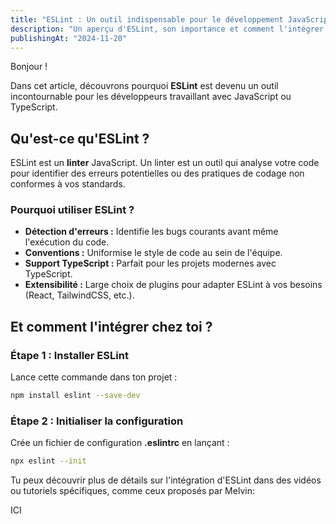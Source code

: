 ```yaml
---
title: "ESLint : Un outil indispensable pour le développement JavaScript"
description: "Un aperçu d'ESLint, son importance et comment l'intégrer dans vos projets."
publishingAt: "2024-11-20"
---
```


Bonjour !

Dans cet article, découvrons pourquoi **ESLint** est devenu un outil incontournable pour les développeurs travaillant avec JavaScript ou TypeScript.

## Qu'est-ce qu'ESLint ?

ESLint est un **linter** JavaScript. Un linter est un outil qui analyse votre code pour identifier des erreurs potentielles ou des pratiques de codage non conformes à vos standards.

### Pourquoi utiliser ESLint ?

- **Détection d'erreurs :** Identifie les bugs courants avant même l'exécution du code.
- **Conventions :** Uniformise le style de code au sein de l'équipe.
- **Support TypeScript :** Parfait pour les projets modernes avec TypeScript.
- **Extensibilité :** Large choix de plugins pour adapter ESLint à vos besoins (React, TailwindCSS, etc.).

## Et comment l'intégrer chez toi ?

### Étape 1 : Installer ESLint

Lance cette commande dans ton projet :
```bash
npm install eslint --save-dev
```

### Étape 2 : Initialiser la configuration

Crée un fichier de configuration **.eslintrc** en lançant :
```bash
npx eslint --init
```

Tu peux découvrir plus de détails sur l'intégration d'ESLint dans des vidéos ou tutoriels spécifiques, comme ceux proposés par Melvin:

ICI
